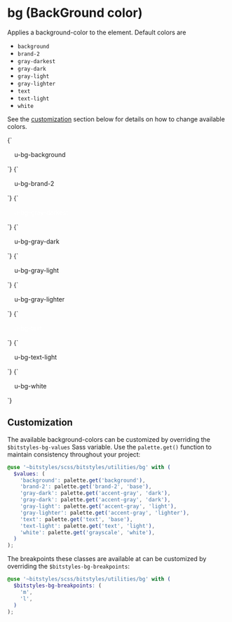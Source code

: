 
<Meta title="Utilities/background-color" />

# bg (BackGround color)

Applies a background-color to the element. Default colors are

- `background`
- `brand-2`
- `gray-darkest`
- `gray-dark`
- `gray-light`
- `gray-lighter`
- `text`
- `text-light`
- `white`

See the [customization](#customization) section below for details on how to change available colors.

<Canvas>
  <Story name="background">
    {`
      <div class="u-bg-background" style="padding: 1rem;">u-bg-background</div>
    `}
  </Story>
  <Story name="brand-2">
    {`
      <div class="u-bg-brand-2" style="padding: 1rem;">u-bg-brand-2</div>
    `}
  </Story>
  <Story name="gray-darkest">
    {`
      <div class="u-bg-gray-darkest" style="color:#fff;padding: 1rem;">u-bg-gray-darkest</div>
    `}
  </Story>
  <Story name="gray-dark">
    {`
      <div class="u-bg-gray-dark" style="padding: 1rem;">u-bg-gray-dark</div>
    `}
  </Story>
  <Story name="gray-light">
    {`
      <div class="u-bg-gray-light" style="padding: 1rem;">u-bg-gray-light</div>
    `}
  </Story>
  <Story name="gray-lighter">
    {`
      <div class="u-bg-gray-lighter" style="padding: 1rem;">u-bg-gray-lighter</div>
    `}
  </Story>
  <Story name="text">
    {`
      <div class="u-bg-text" style="color:#fff;padding: 1rem;">u-bg-text</div>
    `}
  </Story>
  <Story name="text-light">
    {`
      <div class="u-bg-text-light" style="padding: 1rem;">u-bg-text-light</div>
    `}
  </Story>
  <Story name="white">
    {`
      <div class="u-bg-white" style="padding: 1rem;">u-bg-white</div>
    `}
  </Story>
</Canvas>

## Customization

The available background-colors can be customized by overriding the `$bitstyles-bg-values` Sass variable. Use the `palette.get()` function to maintain consistency throughout your project:

```scss
@use '~bitstyles/scss/bitstyles/utilities/bg' with (
  $values: (
    'background': palette.get('background'),
    'brand-2': palette.get('brand-2', 'base'),
    'gray-dark': palette.get('accent-gray', 'dark'),
    'gray-dark': palette.get('accent-gray', 'dark'),
    'gray-light': palette.get('accent-gray', 'light'),
    'gray-lighter': palette.get('accent-gray', 'lighter'),
    'text': palette.get('text', 'base'),
    'text-light': palette.get('text', 'light'),
    'white': palette.get('grayscale', 'white'),
  )
);
```

The breakpoints these classes are available at can be customized by overriding the `$bitstyles-bg-breakpoints`:

```scss
@use '~bitstyles/scss/bitstyles/utilities/bg' with (
  $bitstyles-bg-breakpoints: (
    'm',
    'l',
  )
);
```
